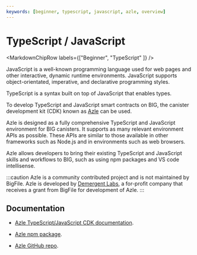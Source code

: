 ```yaml
---
keywords: [beginner, typescript, javascript, azle, overview]
---
```



# TypeScript / JavaScript

<MarkdownChipRow labels={["Beginner", "TypeScript" ]} />

JavaScript is a well-known programming language used for web pages and other interactive, dynamic runtime environments. JavaScript supports object-orientated, imperative, and declarative programming styles.

TypeScript is a syntax built on top of JavaScript that enables types.

To develop TypeScript and JavaScript smart contracts on BIG, the canister development kit (CDK)  known as [Azle](https://demergent-labs.github.io/azle/azle.html) can be used.

Azle is designed as a fully comprehensive TypeScript and JavaScript environment for BIG canisters. It supports as many relevant environment APIs as possible. These APIs are similar to those available in other frameworks such as Node.js and in environments such as web browsers.

Azle allows developers to bring their existing TypeScript and JavaScript skills and workflows to BIG, such as using npm packages and VS code intellisense.

:::caution
Azle is a community contributed project and is not maintained by BigFile. Azle is developed by [Demergent Labs](https://github.com/demergent-labs), a for-profit company that receives a grant from BigFile for development of Azle.
:::

## Documentation

- [Azle TypeScript/JavaScript CDK documentation](https://demergent-labs.github.io/azle/azle.html).

- [Azle npm package](https://www.npmjs.com/package/azle).

- [Azle GitHub repo](https://github.com/demergent-labs/azle).
